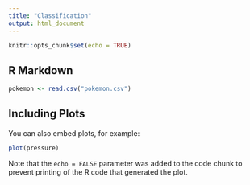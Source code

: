 ```yaml
---
title: "Classification"
output: html_document
---
```


```r
knitr::opts_chunk$set(echo = TRUE)
```

## R Markdown


```r

pokemon <- read.csv("pokemon.csv")

```

## Including Plots

You can also embed plots, for example:

```r
plot(pressure)
```

Note that the `echo = FALSE` parameter was added to the code chunk to prevent printing of the R code that generated the plot.
